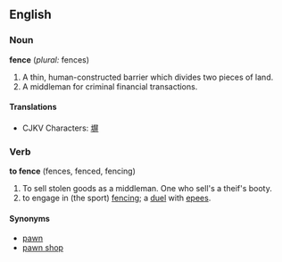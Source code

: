 ==English==
===Noun===
'''fence'''  (''plural:'' fences)

#A thin, human-constructed barrier which divides two pieces of land.
#A middleman for criminal financial transactions.

====Translations====
*CJKV Characters: [[塀]]

===Verb===
'''to fence'''  (fences, fenced, fencing)

#To sell stolen goods as a middleman.  One who sell's a theif's booty.
#to engage in (the sport) [[fencing]]; a [[duel]] with [[epee]]s.

====Synonyms====
*[[pawn]]
*[[pawn shop]]